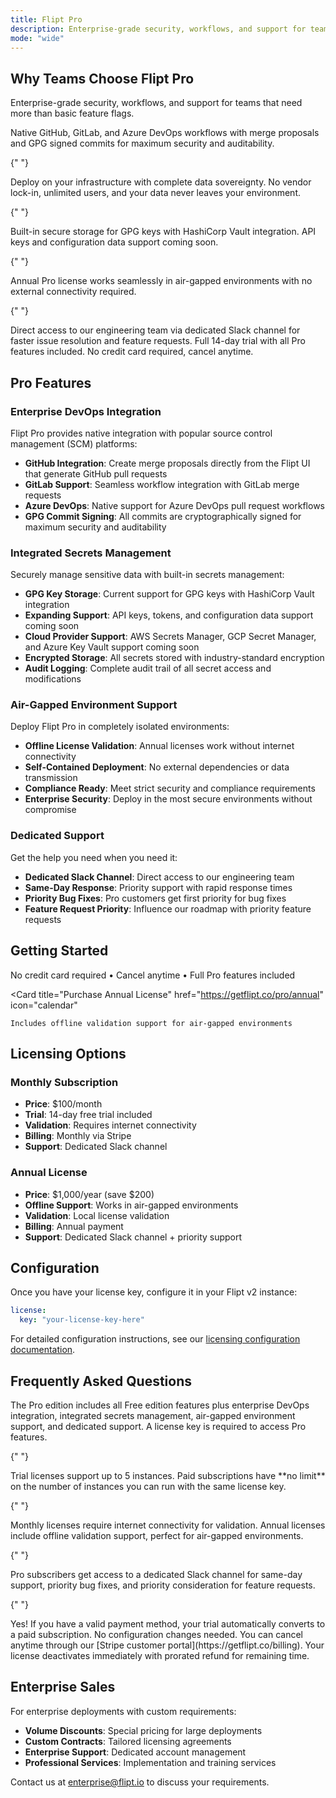 ```yaml
---
title: Flipt Pro
description: Enterprise-grade security, workflows, and support for teams.
mode: "wide"
---
```


<Snippet file="v2-pro.mdx" />

## Why Teams Choose Flipt Pro

Enterprise-grade security, workflows, and support
for teams that need more than basic feature flags.

<CardGroup cols={2}>
  <Card title="Enterprise DevOps Integration" icon="link">
    Native GitHub, GitLab, and Azure DevOps workflows with merge proposals and
    GPG signed commits for maximum security and auditability.
  </Card>

{" "}

<Card title="Self-Hosted Control" icon="server">
  Deploy on your infrastructure with complete data sovereignty. No vendor
  lock-in, unlimited users, and your data never leaves your environment.
</Card>

{" "}

<Card title="Integrated Secrets Management" icon="key">
  Built-in secure storage for GPG keys with HashiCorp Vault integration. API
  keys and configuration data support coming soon.
</Card>

{" "}

<Card title="Air-Gapped Environment Support" icon="shield">
  Annual Pro license works seamlessly in air-gapped environments with no
  external connectivity required.
</Card>

{" "}

<Card title="Dedicated Support Channel" icon="headset">
  Direct access to our engineering team via dedicated Slack channel for faster
  issue resolution and feature requests.
</Card>

  <Card title="Zero-Risk Trial" icon="clock">
    Full 14-day trial with all Pro features included. No credit card required,
    cancel anytime.
  </Card>
</CardGroup>

## Pro Features

### Enterprise DevOps Integration

Flipt Pro provides native integration with popular source control management (SCM) platforms:

- **GitHub Integration**: Create merge proposals directly from the Flipt UI that generate GitHub pull requests
- **GitLab Support**: Seamless workflow integration with GitLab merge requests
- **Azure DevOps**: Native support for Azure DevOps pull request workflows
- **GPG Commit Signing**: All commits are cryptographically signed for maximum security and auditability

### Integrated Secrets Management

Securely manage sensitive data with built-in secrets management:

- **GPG Key Storage**: Current support for GPG keys with HashiCorp Vault integration
- **Expanding Support**: API keys, tokens, and configuration data support coming soon
- **Cloud Provider Support**: AWS Secrets Manager, GCP Secret Manager, and Azure Key Vault support coming soon
- **Encrypted Storage**: All secrets stored with industry-standard encryption
- **Audit Logging**: Complete audit trail of all secret access and modifications

### Air-Gapped Environment Support

Deploy Flipt Pro in completely isolated environments:

- **Offline License Validation**: Annual licenses work without internet connectivity
- **Self-Contained Deployment**: No external dependencies or data transmission
- **Compliance Ready**: Meet strict security and compliance requirements
- **Enterprise Security**: Deploy in the most secure environments without compromise

### Dedicated Support

Get the help you need when you need it:

- **Dedicated Slack Channel**: Direct access to our engineering team
- **Same-Day Response**: Priority support with rapid response times
- **Priority Bug Fixes**: Pro customers get first priority for bug fixes
- **Feature Request Priority**: Influence our roadmap with priority feature requests

## Getting Started

<CardGroup cols={2}>
  <Card
    title="Start Your 14-Day Pro Trial"
    href="https://getflipt.co/pro/monthly"
    icon="play"
  >
    No credit card required • Cancel anytime • Full Pro features included
  </Card>

  <Card
    title="Purchase Annual License"
    href="<https://getflipt.co/pro/annual>"
    icon="calendar"
  >
    Includes offline validation support for air-gapped environments
  </Card>
</CardGroup>

## Licensing Options

### Monthly Subscription

- **Price**: $100/month
- **Trial**: 14-day free trial included
- **Validation**: Requires internet connectivity
- **Billing**: Monthly via Stripe
- **Support**: Dedicated Slack channel

### Annual License

- **Price**: $1,000/year (save $200)
- **Offline Support**: Works in air-gapped environments
- **Validation**: Local license validation
- **Billing**: Annual payment
- **Support**: Dedicated Slack channel + priority support

## Configuration

Once you have your license key, configure it in your Flipt v2 instance:

```yaml
license:
  key: "your-license-key-here"
```

For detailed configuration instructions, see our [licensing configuration documentation](/v2/configuration/licensing).

## Frequently Asked Questions

<AccordionGroup>
  <Accordion title="What is the difference between Free and Pro editions?">
    The Pro edition includes all Free edition features plus enterprise DevOps
    integration, integrated secrets management, air-gapped environment support,
    and dedicated support. A license key is required to access Pro features.
  </Accordion>

{" "}

<Accordion title="How many instances can I run with one license?">
  Trial licenses support up to 5 instances. Paid subscriptions have **no limit**
  on the number of instances you can run with the same license key.
</Accordion>

{" "}

<Accordion title="Do I need internet connectivity for Pro features?">
  Monthly licenses require internet connectivity for validation. Annual licenses
  include offline validation support, perfect for air-gapped environments.
</Accordion>

{" "}

<Accordion title="What support do I get with Pro?">
  Pro subscribers get access to a dedicated Slack channel for same-day support,
  priority bug fixes, and priority consideration for feature requests.
</Accordion>

{" "}

<Accordion title="Can I upgrade from trial to paid without changing configuration?">
  Yes! If you have a valid payment method, your trial automatically converts to
  a paid subscription. No configuration changes needed.
</Accordion>

  <Accordion title="How do I cancel my subscription?">
    You can cancel anytime through our [Stripe customer portal](https://getflipt.co/billing).
    Your license deactivates immediately with prorated refund for remaining time.
  </Accordion>
</AccordionGroup>

## Enterprise Sales

For enterprise deployments with custom requirements:

- **Volume Discounts**: Special pricing for large deployments
- **Custom Contracts**: Tailored licensing agreements
- **Enterprise Support**: Dedicated account management
- **Professional Services**: Implementation and training services

Contact us at [enterprise@flipt.io](mailto:enterprise@flipt.io) to discuss your requirements.
